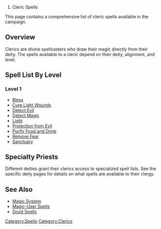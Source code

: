 # Cleric Spells

This page contains a comprehensive list of cleric spells available in the campaign.

== Overview ==

Clerics are divine spellcasters who draw their magic directly from their deity. The spells available to a cleric depend on their deity, alignment, and level.

== Spell List By Level ==

=== Level 1 ===
* [[spells/cleric/bless|Bless]]
* [[spells/cleric/cure_light_wounds|Cure Light Wounds]]
* [[spells/cleric/detect_evil|Detect Evil]]
* [[spells/cleric/detect_magic|Detect Magic]]
* [[spells/cleric/light|Light]]
* [[spells/cleric/protection_from_evil|Protection from Evil]]
* [[spells/cleric/purify_food_and_drink|Purify Food and Drink]]
* [[spells/cleric/remove_fear|Remove Fear]]
* [[spells/cleric/sanctuary|Sanctuary]]

== Specialty Priests ==

Different deities grant their clerics access to specialized spell lists. See the specific deity pages for details on what spells are available to their clergy.

== See Also ==
* [[rules/magic_system|Magic System]]
* [[spells/magic_user_spells|Magic-User Spells]]
* [[spells/druid_spells|Druid Spells]]

[[Category:Spells]]
[[Category:Clerics]] 